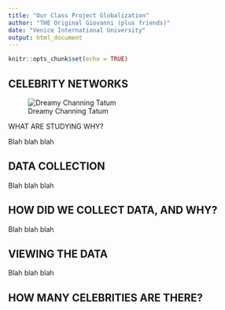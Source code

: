```yaml
---
title: "Our Class Project Globalization"
author: "THE Original Giovanni (plus friends)"
date: "Venice International University"
output: html_document
---
```


```r
knitr::opts_chunk$set(echo = TRUE)
```

## CELEBRITY NETWORKS

![Dreamy Channing Tatum](channing.jpg)

WHAT ARE STUDYING WHY? 

Blah blah blah

## DATA COLLECTION

Blah blah blah

## HOW DID WE COLLECT DATA, AND WHY?

Blah blah blah

## VIEWING THE DATA

Blah blah blah

## HOW MANY CELEBRITIES ARE THERE?

```r

```


